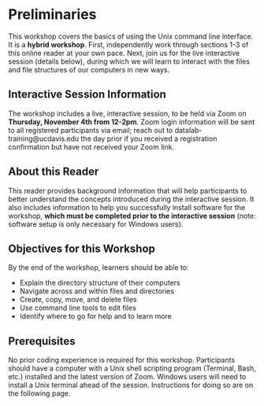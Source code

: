 Preliminaries
=============

This workshop covers the basics of using the Unix command line interface. It is
a **hybrid workshop**. First, independently work through sections 1-3 of this
online reader at your own pace. Next, join us for the live interactive session
(details below), during which we will learn to interact with the files and file
structures of our computers in new ways.

Interactive Session Information
-------------------------------

The workshop includes a live, interactive session, to be held via Zoom on
**Thursday, November 4th from 12-2pm**. Zoom login information will be sent to
all registered participants via email; reach out to
datalab-training@ucdavis.edu the day prior if you received a registration
confirmation but have not received your Zoom link.

About this Reader
-----------------

This reader provides background information that will help participants to
better understand the concepts introduced during the interactive session. It
also includes information to help you successfully install software for the
workshop, **which must be completed prior to the interactive session** (note:
software setup is only necessary for Windows users).

Objectives for this Workshop
----------------------------

By the end of the workshop, learners should be able to:

+ Explain the directory structure of their computers
+ Navigate across and within files and directories
+ Create, copy, move, and delete files
+ Use command line tools to edit files
+ Identify where to go for help and to learn more

Prerequisites
-------------

No prior coding experience is required for this workshop. Participants should
have a computer with a Unix shell scripting program (Terminal, Bash, etc.)
installed and the latest version of Zoom. Windows users will need to install a
Unix terminal ahead of the session. Instructions for doing so are on the
following page.

